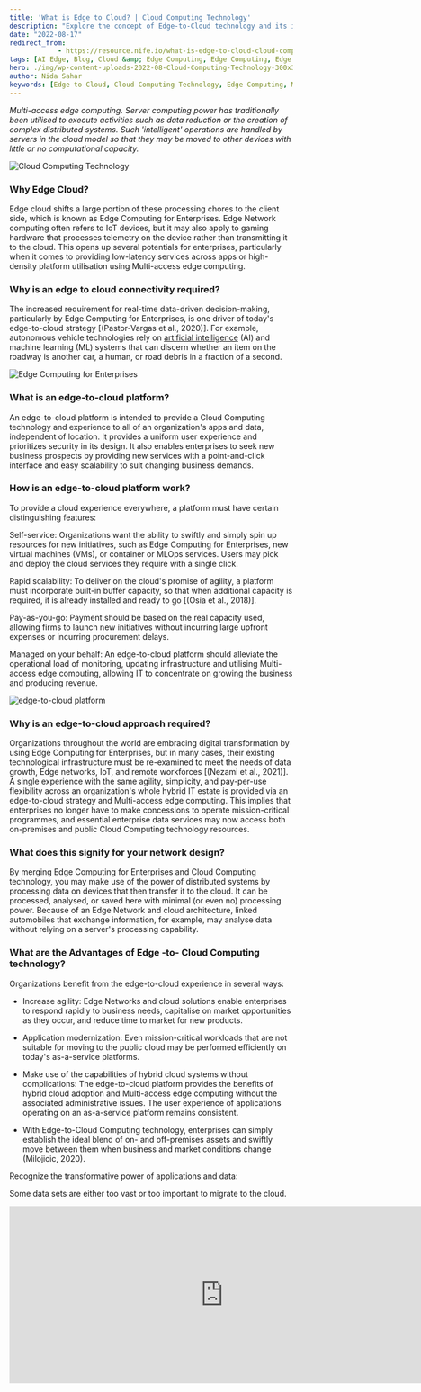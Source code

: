 ```yaml
---
title: 'What is Edge to Cloud? | Cloud Computing Technology'
description: "Explore the concept of Edge-to-Cloud technology and its impact on cloud computing. Learn about the benefits of integrating edge computing with cloud services, the need for edge-to-cloud connectivity, and how this approach enhances agility, application modernization, and hybrid cloud capabilities."
date: "2022-08-17"
redirect_from: 
            - https://resource.nife.io/what-is-edge-to-cloud-cloud-computing-security/
tags: [AI Edge, Blog, Cloud &amp; Edge Computing, Edge Computing, Edge Computing, Nife]
hero: ./img/wp-content-uploads-2022-08-Cloud-Computing-Technology-300x300.jpg
author: Nida Sahar
keywords: [Edge to Cloud, Cloud Computing Technology, Edge Computing, Multi-Access Edge Computing, Edge Cloud Platform]
---
```

_Multi-access edge computing. Server computing power has traditionally been utilised to execute activities such as data reduction or the creation of complex distributed systems. Such 'intelligent' operations are handled by servers in the cloud model so that they may be moved to other devices with little or no computational capacity._



![Cloud Computing Technology](https://raw.githubusercontent.com/nifetency/nife-blog-content/main/blog/img/Cloud-Computing-Technology-768x768.jpg)
<br/>


 

### Why Edge Cloud?

Edge cloud shifts a large portion of these processing chores to the client side, which is known as Edge Computing for Enterprises. Edge Network computing often refers to IoT devices, but it may also apply to gaming hardware that processes telemetry on the device rather than transmitting it to the cloud. This opens up several potentials for enterprises, particularly when it comes to providing low-latency services across apps or high-density platform utilisation using Multi-access edge computing.

### Why is an edge to cloud connectivity required?

The increased requirement for real-time data-driven decision-making, particularly by Edge Computing for Enterprises, is one driver of today's edge-to-cloud strategy [(Pastor-Vargas et al., 2020)]. For example, autonomous vehicle technologies rely on [artificial intelligence](/blog/implementing-ai-the-unexpected-destination-of-the-ai-journey/) (AI) and machine learning (ML) systems that can discern whether an item on the roadway is another car, a human, or road debris in a fraction of a second.


![Edge Computing for Enterprises](https://raw.githubusercontent.com/nifetency/nife-blog-content/main/blog/img/Edge-Computing-for-Enterprises-768x280.jpg)
<br/>


 

### What is an edge-to-cloud platform?

An edge-to-cloud platform is intended to provide a Cloud Computing technology and experience to all of an organization's apps and data, independent of location. It provides a uniform user experience and prioritizes security in its design. It also enables enterprises to seek new business prospects by providing new services with a point-and-click interface and easy scalability to suit changing business demands.

### How is an edge-to-cloud platform work?

To provide a cloud experience everywhere, a platform must have certain distinguishing features:

Self-service: Organizations want the ability to swiftly and simply spin up resources for new initiatives, such as Edge Computing for Enterprises, new virtual machines (VMs), or container or MLOps services. Users may pick and deploy the cloud services they require with a single click.

Rapid scalability: To deliver on the cloud's promise of agility, a platform must incorporate built-in buffer capacity, so that when additional capacity is required, it is already installed and ready to go [(Osia et al., 2018)].

Pay-as-you-go: Payment should be based on the real capacity used, allowing firms to launch new initiatives without incurring large upfront expenses or incurring procurement delays.

Managed on your behalf: An edge-to-cloud platform should alleviate the operational load of monitoring, updating infrastructure and utilising Multi-access edge computing, allowing IT to concentrate on growing the business and producing revenue.


![edge-to-cloud platform](https://raw.githubusercontent.com/nifetency/nife-blog-content/main/blog/img/edge-to-cloud-platform-768x370.jpg)
<br/>


 

### Why is an edge-to-cloud approach required?

Organizations throughout the world are embracing digital transformation by using Edge Computing for Enterprises, but in many cases, their existing technological infrastructure must be re-examined to meet the needs of data growth, Edge networks, IoT, and remote workforces [(Nezami et al., 2021)]. A single experience with the same agility, simplicity, and pay-per-use flexibility across an organization's whole hybrid IT estate is provided via an edge-to-cloud strategy and Multi-access edge computing. This implies that enterprises no longer have to make concessions to operate mission-critical programmes, and essential enterprise data services may now access both on-premises and public Cloud Computing technology resources.

### What does this signify for your network design?

By merging Edge Computing for Enterprises and Cloud Computing technology, you may make use of the power of distributed systems by processing data on devices that then transfer it to the cloud. It can be processed, analysed, or saved here with minimal (or even no) processing power. Because of an Edge Network and cloud architecture, linked automobiles that exchange information, for example, may analyse data without relying on a server's processing capability.

### What are the Advantages of Edge -to- Cloud Computing technology?

Organizations benefit from the edge-to-cloud experience in several ways:



- Increase agility: Edge Networks and cloud solutions enable enterprises to respond rapidly to business needs, capitalise on market opportunities as they occur, and reduce time to market for new products.



- Application modernization: Even mission-critical workloads that are not suitable for moving to the public cloud may be performed efficiently on today's as-a-service platforms.



- Make use of the capabilities of hybrid cloud systems without complications: The edge-to-cloud platform provides the benefits of hybrid cloud adoption and Multi-access edge computing without the associated administrative issues. The user experience of applications operating on an as-a-service platform remains consistent.



- With Edge-to-Cloud Computing technology, enterprises can simply establish the ideal blend of on- and off-premises assets and swiftly move between them when business and market conditions change (Milojicic, 2020).

Recognize the transformative power of applications and data:

Some data sets are either too vast or too important to migrate to the cloud.

<iframe width="760" height="315" src="https://www.youtube.com/embed/XiAvUiM31Es?si=VUr2syUuft6ouaPD" title="YouTube video player" frameborder="0" allow="accelerometer; autoplay; clipboard-write; encrypted-media; gyroscope; picture-in-picture; web-share" referrerpolicy="strict-origin-when-cross-origin" allowfullscreen></iframe>


